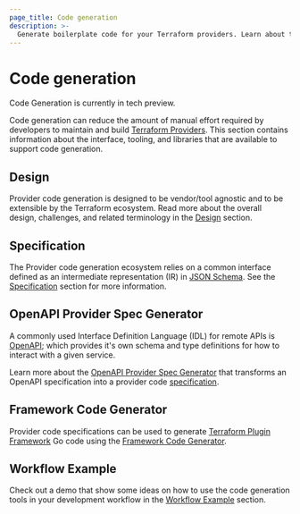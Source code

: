 ```yaml
---
page_title: Code generation
description: >-
  Generate boilerplate code for your Terraform providers. Learn about the interface, tooling, and available libraries.
---
```


# Code generation

<Note>
Code Generation is currently in tech preview.
</Note>

Code generation can reduce the amount of manual effort required by developers to maintain and build [Terraform Providers](/terraform/language/providers). This section contains information about the interface, tooling, and libraries that are available to support code generation.

## Design

Provider code generation is designed to be vendor/tool agnostic and to be extensible by the Terraform ecosystem. Read more about the overall design, challenges, and related terminology in the [Design](/terraform/plugin/code-generation/design) section.

## Specification

The Provider code generation ecosystem relies on a common interface defined as an intermediate representation (IR) in [JSON Schema](https://json-schema.org/). See the [Specification](/terraform/plugin/code-generation/specification) section for more information.

## OpenAPI Provider Spec Generator

A commonly used Interface Definition Language (IDL) for remote APIs is [OpenAPI](https://www.openapis.org/); which provides it's own schema and type definitions for how to interact with a given service.

Learn more about the [OpenAPI Provider Spec Generator](/terraform/plugin/code-generation/openapi-generator) that transforms an OpenAPI specification into a provider code [specification](/terraform/plugin/code-generation/specification).

## Framework Code Generator

Provider code specifications can be used to generate [Terraform Plugin Framework](/terraform/plugin/framework) Go code using the [Framework Code Generator](/terraform/plugin/code-generation/framework-generator).

## Workflow Example

Check out a demo that show some ideas on how to use the code generation tools in your development workflow in the [Workflow Example](/terraform/plugin/code-generation/workflow-example) section.